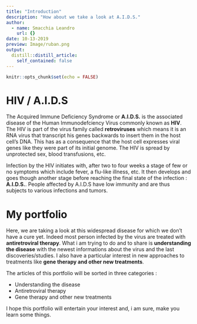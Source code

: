 ```yaml
---
title: "Introduction"
description: "How about we take a look at A.I.D.S."
author:
  - name: Smacchia Leandro
    url: {}
date: 10-13-2019
preview: Image/ruban.png
output:
  distill::distill_article:
    self_contained: false
---
```


```r
knitr::opts_chunk$set(echo = FALSE)
```

# HIV / A.I.D.S

The Acquired Immune Deficiency Syndrome or **A.I.D.S.** is the associated disease of the Human Immunodefciency Virus commonly known as **HIV**.
The HIV is part of the virus family called **retroviruses** which means it is an RNA virus that transcript his genes backwards to insert them in the host cell's DNA. This has as a consequence that the host cell expresses viral genes like they were part of its initial genome. The HIV is spread by unprotected sex, blood transfusions, etc.

Infection by the HIV initiates with, after two to four weeks a stage of few or no symptoms which include fever, a flu-like illness, etc. It then develops and goes though another stage before reaching the final state of the infection : **A.I.D.S.**. People affected by A.I.D.S have low immunity and are thus subjects to various infections and tumors.


# My portfolio

Here, we are taking a look at this widespread disease for which we don't have a cure yet. Indeed most person infected by the virus are treated with **antiretroviral therapy**. What i am trying to do and to share is **understanding the disease** with the newest informations about the virus and the last discoveries/studies. I also have a particular interest in new approaches to treatments like **gene therapy and other new treatments**.

The articles of this portfolio will be sorted in three categories :

* Understanding the disease
* Antiretroviral therapy
* Gene therapy and other new treatments

I hope this portfolio will entertain your interest and, i am sure, make you learn some things.
